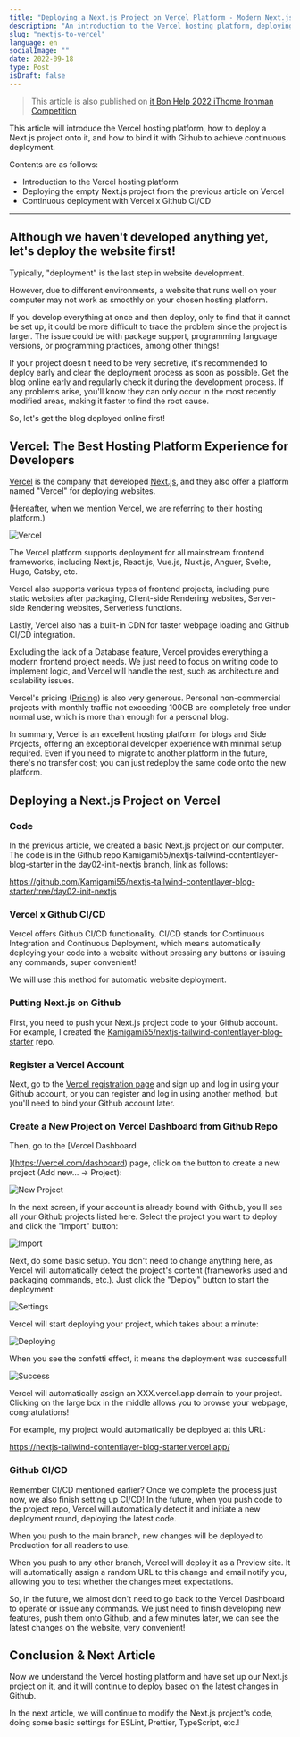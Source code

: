 ```yaml
---
title: "Deploying a Next.js Project on Vercel Platform - Modern Next.js Blog Series #03"
description: "An introduction to the Vercel hosting platform, deploying the Next.js empty project from the previous article on Vercel, and integrating GitHub CI/CD"
slug: "nextjs-to-vercel"
language: en
socialImage: ""
date: 2022-09-18
type: Post
isDraft: false
---
```


> This article is also published on [it Bon Help 2022 iThome Ironman Competition](https://ithelp.ithome.com.tw/articles/10293504)

This article will introduce the Vercel hosting platform, how to deploy a Next.js project onto it, and how to bind it with Github to achieve continuous deployment.

Contents are as follows:

- Introduction to the Vercel hosting platform
- Deploying the empty Next.js project from the previous article on Vercel
- Continuous deployment with Vercel x Github CI/CD

---

## Although we haven't developed anything yet, let's deploy the website first!

Typically, "deployment" is the last step in website development.

However, due to different environments, a website that runs well on your computer may not work as smoothly on your chosen hosting platform.

If you develop everything at once and then deploy, only to find that it cannot be set up, it could be more difficult to trace the problem since the project is larger. The issue could be with package support, programming language versions, or programming practices, among other things!

If your project doesn't need to be very secretive, it's recommended to deploy early and clear the deployment process as soon as possible. Get the blog online early and regularly check it during the development process. If any problems arise, you'll know they can only occur in the most recently modified areas, making it faster to find the root cause.

So, let's get the blog deployed online first!

## Vercel: The Best Hosting Platform Experience for Developers

[Vercel](https://vercel.com/home) is the company that developed [Next.js](https://nextjs.org/), and they also offer a platform named "Vercel" for deploying websites.

(Hereafter, when we mention Vercel, we are referring to their hosting platform.)

![Vercel](https://i.imgur.com/3BIOqos.jpg)

The Vercel platform supports deployment for all mainstream frontend frameworks, including Next.js, React.js, Vue.js, Nuxt.js, Anguer, Svelte, Hugo, Gatsby, etc.

Vercel also supports various types of frontend projects, including pure static websites after packaging, Client-side Rendering websites, Server-side Rendering websites, Serverless functions.

Lastly, Vercel also has a built-in CDN for faster webpage loading and Github CI/CD integration.

Excluding the lack of a Database feature, Vercel provides everything a modern frontend project needs. We just need to focus on writing code to implement logic, and Vercel will handle the rest, such as architecture and scalability issues.

Vercel's pricing ([Pricing](https://vercel.com/pricing)) is also very generous. Personal non-commercial projects with monthly traffic not exceeding 100GB are completely free under normal use, which is more than enough for a personal blog.

In summary, Vercel is an excellent hosting platform for blogs and Side Projects, offering an exceptional developer experience with minimal setup required. Even if you need to migrate to another platform in the future, there's no transfer cost; you can just redeploy the same code onto the new platform.

## Deploying a Next.js Project on Vercel

### Code

In the previous article, we created a basic Next.js project on our computer. The code is in the Github repo Kamigami55/nextjs-tailwind-contentlayer-blog-starter in the day02-init-nextjs branch, link as follows:

https://github.com/Kamigami55/nextjs-tailwind-contentlayer-blog-starter/tree/day02-init-nextjs

### Vercel x Github CI/CD

Vercel offers Github CI/CD functionality. CI/CD stands for Continuous Integration and Continuous Deployment, which means automatically deploying your code into a website without pressing any buttons or issuing any commands, super convenient!

We will use this method for automatic website deployment.

### Putting Next.js on Github

First, you need to push your Next.js project code to your Github account. For example, I created the [Kamigami55/nextjs-tailwind-contentlayer-blog-starter](https://github.com/Kamigami55/nextjs-tailwind-contentlayer-blog-starter) repo.

### Register a Vercel Account

Next, go to the [Vercel registration page](https://vercel.com/signup) and sign up and log in using your Github account, or you can register and log in using another method, but you'll need to bind your Github account later.

### Create a New Project on Vercel Dashboard from Github Repo

Then, go to the [Vercel Dashboard

](https://vercel.com/dashboard) page, click on the button to create a new project (Add new... -> Project):

![New Project](https://i.imgur.com/ge96JN0.jpg)

In the next screen, if your account is already bound with Github, you'll see all your Github projects listed here. Select the project you want to deploy and click the "Import" button:

![Import](https://i.imgur.com/gTd0eiq.jpg)

Next, do some basic setup. You don't need to change anything here, as Vercel will automatically detect the project's content (frameworks used and packaging commands, etc.). Just click the "Deploy" button to start the deployment:

![Settings](https://i.imgur.com/ep7al5e.jpg)

Vercel will start deploying your project, which takes about a minute:

![Deploying](https://i.imgur.com/SAxAIqQ.jpg)

When you see the confetti effect, it means the deployment was successful!

![Success](https://i.imgur.com/Uc1vb2n.jpg)

Vercel will automatically assign an XXX.vercel.app domain to your project. Clicking on the large box in the middle allows you to browse your webpage, congratulations!

For example, my project would automatically be deployed at this URL:

https://nextjs-tailwind-contentlayer-blog-starter.vercel.app/

### Github CI/CD

Remember CI/CD mentioned earlier? Once we complete the process just now, we also finish setting up CI/CD! In the future, when you push code to the project repo, Vercel will automatically detect it and initiate a new deployment round, deploying the latest code.

When you push to the main branch, new changes will be deployed to Production for all readers to use.

When you push to any other branch, Vercel will deploy it as a Preview site. It will automatically assign a random URL to this change and email notify you, allowing you to test whether the changes meet expectations.

So, in the future, we almost don't need to go back to the Vercel Dashboard to operate or issue any commands. We just need to finish developing new features, push them onto Github, and a few minutes later, we can see the latest changes on the website, very convenient!

## Conclusion & Next Article

Now we understand the Vercel hosting platform and have set up our Next.js project on it, and it will continue to deploy based on the latest changes in Github.

In the next article, we will continue to modify the Next.js project's code, doing some basic settings for ESLint, Prettier, TypeScript, etc.!
